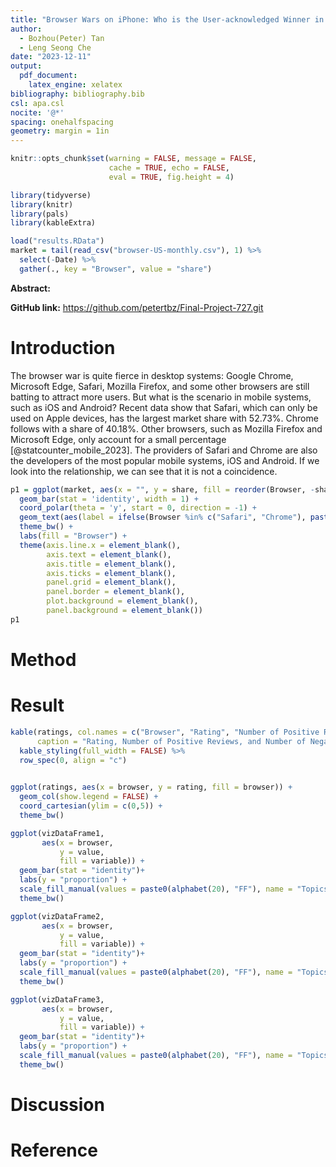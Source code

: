 ```yaml
---
title: "Browser Wars on iPhone: Who is the User-acknowledged Winner in App Store?"
author: 
  - Bozhou(Peter) Tan
  - Leng Seong Che
date: "2023-12-11"
output: 
  pdf_document:
    latex_engine: xelatex
bibliography: bibliography.bib
csl: apa.csl
nocite: '@*'
spacing: onehalfspacing
geometry: margin = 1in
---
```


```r
knitr::opts_chunk$set(warning = FALSE, message = FALSE, 
                      cache = TRUE, echo = FALSE,
                      eval = TRUE, fig.height = 4)
```

```r
library(tidyverse)
library(knitr)
library(pals)
library(kableExtra)
```

```r
load("results.RData")
market = tail(read_csv("browser-US-monthly.csv"), 1) %>% 
  select(-Date) %>% 
  gather(., key = "Browser", value = "share")
```

**Abstract: **

**GitHub link:** <https://github.com/petertbz/Final-Project-727.git>

# Introduction

The browser war is quite fierce in desktop systems: Google Chrome, Microsoft Edge, Safari, Mozilla Firefox, and some other browsers are still batting to attract more users. But what is the scenario in mobile systems, such as iOS and Android? Recent data show that Safari, which can only be used on Apple devices, has the largest market share with 52.73%. Chrome follows with a share of 40.18%. Other browsers, such as Mozilla Firefox and Microsoft Edge, only account for a small percentage [@statcounter_mobile_2023]. The providers of Safari and Chrome are also the developers of the most popular mobile systems, iOS and Android. If we look into the relationship, we can see that it is not a coincidence. 

```r
p1 = ggplot(market, aes(x = "", y = share, fill = reorder(Browser, -share))) + 
  geom_bar(stat = 'identity', width = 1) + 
  coord_polar(theta = 'y', start = 0, direction = -1) +
  geom_text(aes(label = ifelse(Browser %in% c("Safari", "Chrome"), paste0(share, "%"), "")), position = position_stack(vjust = 0.5)) +
  theme_bw() +
  labs(fill = "Browser") +
  theme(axis.line.x = element_blank(),
        axis.text = element_blank(),
        axis.title = element_blank(),
        axis.ticks = element_blank(),
        panel.grid = element_blank(),
        panel.border = element_blank(),
        plot.background = element_blank(),
        panel.background = element_blank())
p1
```

# Method

# Result

```r
kable(ratings, col.names = c("Browser", "Rating", "Number of Positive Reviews", "Number of Negative Reviews"),
      caption = "Rating, Number of Positive Reviews, and Number of Negative Reviews by Browser") %>% 
  kable_styling(full_width = FALSE) %>% 
  row_spec(0, align = "c")
  
```

```r
ggplot(ratings, aes(x = browser, y = rating, fill = browser)) + 
  geom_col(show.legend = FALSE) +
  coord_cartesian(ylim = c(0,5)) +
  theme_bw()
```

```r
ggplot(vizDataFrame1, 
       aes(x = browser, 
           y = value, 
           fill = variable)) + 
  geom_bar(stat = "identity")+
  labs(y = "proportion") +
  scale_fill_manual(values = paste0(alphabet(20), "FF"), name = "Topics") +
  theme_bw()
```

```r
ggplot(vizDataFrame2, 
       aes(x = browser, 
           y = value, 
           fill = variable)) + 
  geom_bar(stat = "identity")+
  labs(y = "proportion") +
  scale_fill_manual(values = paste0(alphabet(20), "FF"), name = "Topics") +
  theme_bw()
```

```r
ggplot(vizDataFrame3, 
       aes(x = browser, 
           y = value, 
           fill = variable)) + 
  geom_bar(stat = "identity")+
  labs(y = "proportion") +
  scale_fill_manual(values = paste0(alphabet(20), "FF"), name = "Topics") +
  theme_bw()
```

# Discussion

# Reference
